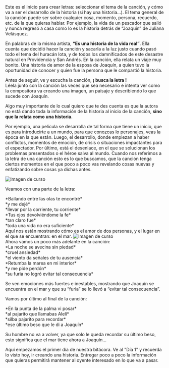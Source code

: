 
<RobotBubble>
Este es el inicio para crear letras: seleccionar el tema de la canción, y cómo va a ser el desarrollo de la historia (si hay una historia…). El tema general de la canción puede ser sobre cualquier cosa, momento, persona, recuerdo, etc. de la que quieras hablar. Por ejemplo, la vida de un pescador que salió y nunca regresó a casa como lo es la historia detrás de “Joaquín” de Juliana Velásquez.
</RobotBubble>

En palabras de la misma artista, **“Es una historia de la vida real”**. Ella cuenta que decidió hacer la canción y sacarla a la luz justo cuando pasó todo el tema del huracán Iota, y de todos los damnificados de este desastre natural en Providencia y San Andrés. En la canción, ella relata un viaje muy bonito. Una historia de amor de la esposa de Joaquín, a quien tuvo la oportunidad de conocer y quien fue la persona que le compartió la historia.

<WarningBlock>
Antes de seguir, ve y escucha la canción, <strong className="text-red-400 underline underline-offset-4">¡ busca la letra !</strong> <br/>Léela junto con la canción las veces que sea necesario e intenta ver como la compositora va creando una imagen, un paisaje y describiendo lo que sucede con Joaquín.
</WarningBlock>

Algo muy importante de lo cual quiero que te des cuenta es que la autora no está dando toda la información de la historia al inicio de la canción, **sino que la relata como una historia.**

Por ejemplo, una película se desarrolla de tal forma que tiene un inicio, que es para introducirte a un mundo, para que conozcas lo personajes, veas la época en la que están. Luego, el desarrollo, donde empiezan a haber conflictos, momentos de emoción, de crisis o situaciones impactantes para el espectador. Por último, está el desenlace, en el que se solucionan los problemas presentados o el héroe salva al mundo. Cuando nos referimos a la letra de una canción esto es lo que buscamos, que la canción tenga ciertos momentos en el que poco a poco vas revelando cosas nuevas y enfatizando sobre cosas ya dichas antes. 

<div className='flex justify-center'>
  <Image
    width={300}
    src="/picture1.jpg"
    alt="Imagen de curso"
    className="w-full border-5 border-secondary bg-background"
  />
</div>

Veamos con una parte de la letra:

<div className="flex">
  <span className="text-center block bg-secondary/20 py-2 w-1/2 mx-auto rounded-lg text-foreground/70">
    *Bailando entre las olas te encontré*<br/>
    *y me dejé*<br/>
    *llevar por la corriente, tu corriente*<br/>
    *Tus ojos devolviéndome la fe*<br/>
    *tan claro fue*<br/>
    *toda una vida no era suficiente*<br/>
  </span>
  <div className="w-1/2 flex flex-col items-center ml-10">
    <span className="block bg-foreground/20 p-5 mx-auto rounded-lg text-foreground/70">Aquí nos están mostrando cómo es el amor de dos personas, y el lugar en el que se encuentran: en el mar.</span>
    <Image
      width={200}
      src="/cuterobots_2.png"
      alt="Imagen de curso"
      className="my-0"
    />
  </div>
</div>
  Ahora vamos un poco más adelante en la canción:

<div className="text-center block bg-secondary/20 py-2 w-1/2 mx-auto rounded-lg text-foreground/70">
  *La noche se avecina sin piedad*<br/>
  *cruel ansiedad*<br/>
  *el viento da señales de tu ausencia*<br/>
  *Retumba la marea en mi interior*<br/>
  *y me pide perdón*<br/>
  *su furia no logró evitar tal consecuencia*
</div>

Se ven emociones más fuertes e inestables, mostrando que Joaquín se encuentra en el mar y que su “furia” se lo llevó a “evitar tal consecuencia”.

Vamos por último al final de la canción: 

<div className="text-center block bg-secondary/20 py-2 w-1/2 mx-auto rounded-lg text-foreground/70">
  *En la punta de la palma vi posar*<br/>
  *al pajarito que llamabas Alelí*<br/>
  *silba pajarito para recordar*<br/>
  *ese último beso que le di a Joaquín*
</div>

Su hombre no va a volver, ya que solo le queda recordar su último beso, esto significa que el mar tiene ahora a Joaquín…

<BitacoraBlock>
Aquí empezamos el primer día de nuestra bitácora. Ve al "Día 1" y recuerda lo visto hoy, ir creando una historia. Entregar poco a poco la información que quieras permitirá mantener al oyente interesado en lo que va a pasar.
</BitacoraBlock>